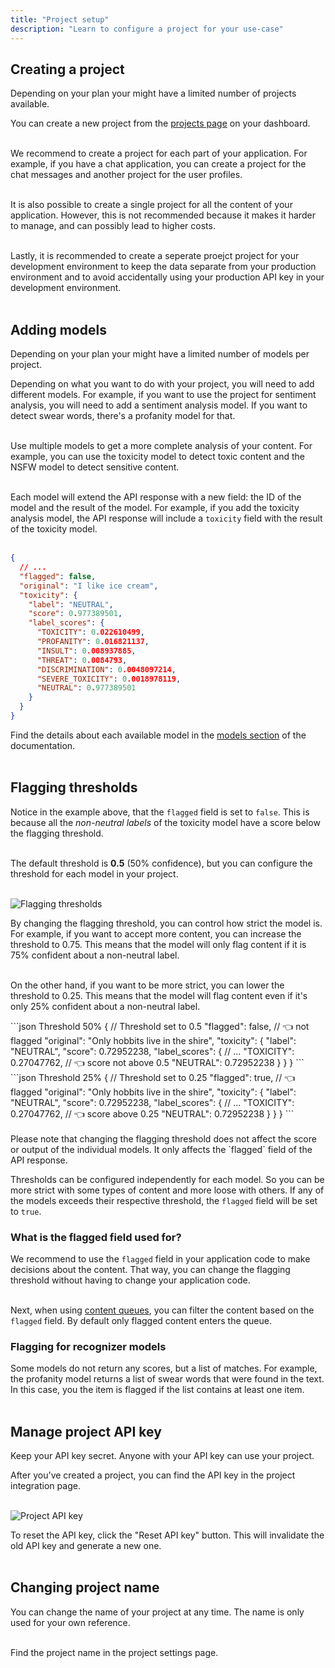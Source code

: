 ```yaml
---
title: "Project setup"
description: "Learn to configure a project for your use-case"
---
```


## Creating a project

<Note>
  Depending on your plan your might have a limited number of projects available.
</Note>

You can create a new project from the [projects page](https://moderationapi.com/app/projects) on your dashboard.<br></br>

We recommend to create a project for each part of your application. For example, if you have a chat application, you can create a project for the chat messages and another project for the user profiles. <br></br>

It is also possible to create a single project for all the content of your application. However, this is not recommended because it makes it harder to manage, and can possibly lead to higher costs. <br></br>

Lastly, it is recommended to create a seperate proejct project for your development environment to keep the data separate from your production environment and to avoid accidentally using your production API key in your development environment. <br></br>

## Adding models

<Note>
  Depending on your plan your might have a limited number of models per project.
</Note>

Depending on what you want to do with your project, you will need to add different models. For example, if you want to use the project for sentiment analysis, you will need to add a sentiment analysis model. If you want to detect swear words, there's a profanity model for that.<br></br>

Use multiple models to get a more complete analysis of your content. For example, you can use the toxicity model to detect toxic content and the NSFW model to detect sensitive content. <br></br>

Each model will extend the API response with a new field: the ID of the model and the result of the model. For example, if you add the toxicity analysis model, the API response will include a `toxicity` field with the result of the toxicity model.<br></br>

```json
{
  // ...
  "flagged": false,
  "original": "I like ice cream",
  "toxicity": {
    "label": "NEUTRAL",
    "score": 0.977389501,
    "label_scores": {
      "TOXICITY": 0.022610499,
      "PROFANITY": 0.016821137,
      "INSULT": 0.008937885,
      "THREAT": 0.0084793,
      "DISCRIMINATION": 0.0048097214,
      "SEVERE_TOXICITY": 0.0018978119,
      "NEUTRAL": 0.977389501
    }
  }
}
```

Find the details about each available model in the [models section](/models/ready-made-models) of the documentation. <br></br>

## Flagging thresholds

Notice in the example above, that the `flagged` field is set to `false`. This is because all the _non-neutral labels_ of the toxicity model have a score below the flagging threshold.<br></br>

The default threshold is **0.5** (50% confidence), but you can configure the threshold for each model in your project. <br></br>

<Frame>
  <img
    className="block "
    src="/images/flagging-thresholds.png"
    alt="Flagging thresholds"
  />
</Frame>

By changing the flagging threshold, you can control how strict the model is. For example, if you want to accept more content, you can increase the threshold to 0.75. This means that the model will only flag content if it is 75% confident about a non-neutral label. <br></br>

On the other hand, if you want to be more strict, you can lower the threshold to 0.25. This means that the model will flag content even if it's only 25% confident about a non-neutral label.

<CodeGroup>
```json Threshold 50%
{
  // Threshold set to 0.5
  "flagged": false, // 👈 not flagged
  "original": "Only hobbits live in the shire",
  "toxicity": {
    "label": "NEUTRAL",
    "score": 0.72952238,
    "label_scores": {
        // ...
        "TOXICITY": 0.27047762, // 👈 score not above 0.5
        "NEUTRAL": 0.72952238
    }
  }
}
```
```json Threshold 25%
{
  // Threshold set to 0.25
  "flagged": true, // 👈 flagged
  "original": "Only hobbits live in the shire",
  "toxicity": {
    "label": "NEUTRAL",
    "score": 0.72952238,
    "label_scores": {
        // ...
        "TOXICITY": 0.27047762, // 👈 score above 0.25
        "NEUTRAL": 0.72952238
    }
  }
}
```
</CodeGroup>
<br></br>
<Info>
  Please note that changing the flagging threshold does not affect the score or
  output of the individual models. It only affects the `flagged` field of the
  API response.
</Info>

Thresholds can be configured independently for each model. So you can be more strict with some types of content and more loose with others. If any of the models exceeds their respective threshold, the `flagged` field will be set to `true`.

### What is the flagged field used for?

We recommend to use the `flagged` field in your application code to make decisions about the content. That way, you can change the flagging threshold without having to change your application code. <br></br>

Next, when using [content queues](/content-queues/overview), you can filter the content based on the `flagged` field. By default only flagged content enters the queue.

### Flagging for recognizer models

Some models do not return any scores, but a list of matches. For example, the profanity model returns a list of swear words that were found in the text. In this case, you the item is flagged if the list contains at least one item. <br></br>

## Manage project API key

<Warning>
  Keep your API key secret. Anyone with your API key can use your project.
</Warning>

After you've created a project, you can find the API key in the project integration page.<br></br>

<Frame>
  <img className="block " src="/images/api-key.png" alt="Project API key" />
</Frame>

To reset the API key, click the "Reset API key" button. This will invalidate the old API key and generate a new one. <br></br>

## Changing project name

You can change the name of your project at any time. The name is only used for your own reference.<br></br>

Find the project name in the project settings page.<br></br>
